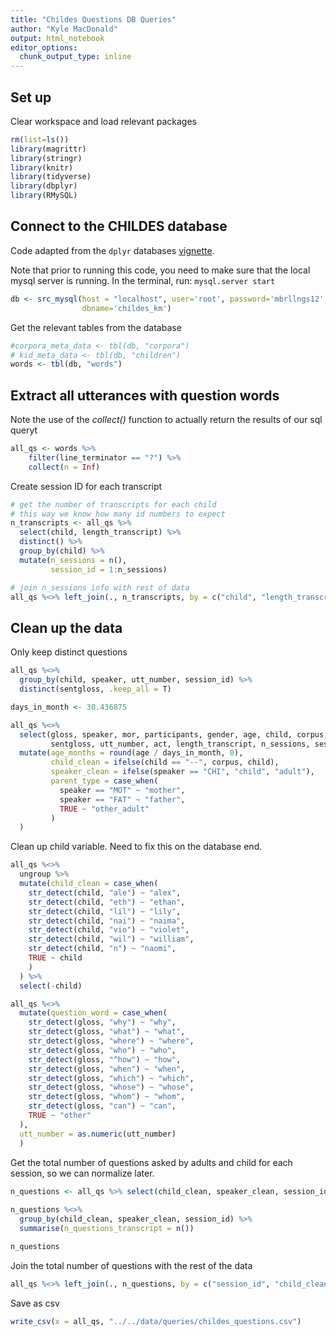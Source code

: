 ```yaml
---
title: "Childes Questions DB Queries"
author: "Kyle MacDonald"
output: html_notebook
editor_options: 
  chunk_output_type: inline
---
```


## Set up

Clear workspace and load relevant packages

```r
rm(list=ls())
library(magrittr)
library(stringr)
library(knitr)
library(tidyverse)
library(dbplyr)
library(RMySQL)
```

## Connect to the CHILDES database 

Code adapted from the `dplyr` databases [vignette](https://cran.r-project.org/web/packages/dplyr/vignettes/databases.html).

Note that prior to running this code, you need to make sure that the local mysql server is running. In the terminal, run: `mysql.server start`

```r
db <- src_mysql(host = "localhost", user='root', password='mbrllngs12', 
                dbname='childes_km')
```

Get the relevant tables from the database

```r
#corpora_meta_data <- tbl(db, "corpora")
# kid_meta_data <- tbl(db, "children")
words <- tbl(db, "words")
```

## Extract all utterances with question words

Note the use of the *collect()* function to actually return the results of our sql queryt

```r
all_qs <- words %>% 
    filter(line_terminator == "?") %>% 
    collect(n = Inf) 
```

Create session ID for each transcript

```r
# get the number of transcripts for each child
# this way we know how many id numbers to expect
n_transcripts <- all_qs %>% 
  select(child, length_transcript) %>% 
  distinct() %>%
  group_by(child) %>% 
  mutate(n_sessions = n(),
         session_id = 1:n_sessions)

# join n_sessions info with rest of data
all_qs %<>% left_join(., n_transcripts, by = c("child", "length_transcript", "n_sessions", "session_id"))
```

## Clean up the data 

Only keep distinct questions

```r
all_qs %<>% 
  group_by(child, speaker, utt_number, session_id) %>% 
  distinct(sentgloss, .keep_all = T)
```

```r
days_in_month <- 30.436875

all_qs %<>% 
  select(gloss, speaker, mor, participants, gender, age, child, corpus, 
         sentgloss, utt_number, act, length_transcript, n_sessions, session_id) %>% 
  mutate(age_months = round(age / days_in_month, 0),
         child_clean = ifelse(child == "--", corpus, child),
         speaker_clean = ifelse(speaker == "CHI", "child", "adult"),
         parent_type = case_when(
           speaker == "MOT" ~ "mother",
           speaker == "FAT" ~ "father",
           TRUE ~ "other_adult"
         )
  )
```

Clean up child variable. Need to fix this on the database end.

```r
all_qs %<>% 
  ungroup %>% 
  mutate(child_clean = case_when(
    str_detect(child, "ale") ~ "alex",
    str_detect(child, "eth") ~ "ethan",
    str_detect(child, "lil") ~ "lily",
    str_detect(child, "nai") ~ "naima",
    str_detect(child, "vio") ~ "violet", 
    str_detect(child, "wil") ~ "william",
    str_detect(child, "n") ~ "naomi",
    TRUE ~ child
    )
  ) %>% 
  select(-child)
```

```r
all_qs %<>% 
  mutate(question_word = case_when(
    str_detect(gloss, "why") ~ "why", 
    str_detect(gloss, "what") ~ "what",
    str_detect(gloss, "where") ~ "where",
    str_detect(gloss, "who") ~ "who",
    str_detect(gloss, "^how") ~ "how",
    str_detect(gloss, "when") ~ "when",
    str_detect(gloss, "which") ~ "which",
    str_detect(gloss, "whose") ~ "whose",
    str_detect(gloss, "whom") ~ "whom",
    str_detect(gloss, "can") ~ "can",
    TRUE ~ "other"
  ),
  utt_number = as.numeric(utt_number)
  )
```

Get the total number of questions asked by adults and child for each session, so we can normalize later.

```r
n_questions <- all_qs %>% select(child_clean, speaker_clean, session_id, sentgloss, utt_number) 
  
n_questions %<>% 
  group_by(child_clean, speaker_clean, session_id) %>% 
  summarise(n_questions_transcript = n())

n_questions
```

Join the total number of questions with the rest of the data

```r
all_qs %<>% left_join(., n_questions, by = c("session_id", "child_clean", "speaker_clean"))
```

Save as csv

```r
write_csv(x = all_qs, "../../data/queries/childes_questions.csv")
```
